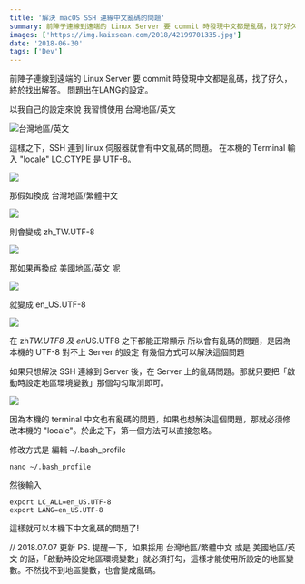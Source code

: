 ```yaml
---
title: '解決 macOS SSH 連線中文亂碼的問題'
summary: 前陣子連線到遠端的 Linux Server 要 commit 時發現中文都是亂碼，找了好久，終於找出解答。 問題出在LANG的設定。
images: ['https://img.kaixsean.com/2018/42199701335.jpg']
date: '2018-06-30'
tags: ['Dev']
---
```


前陣子連線到遠端的 Linux Server 要 commit 時發現中文都是亂碼，找了好久，終於找出解答。 問題出在LANG的設定。

以我自己的設定來說 我習慣使用 台灣地區/英文

![台灣地區/英文](https://img.kaixsean.com/2018/42199701335.jpg)

這樣之下，SSH 連到 linux 伺服器就會有中文亂碼的問題。 在本機的 Terminal 輸入 "locale" LC_CTYPE 是 UTF-8。

![](https://img.kaixsean.com/2018/42199701425.jpg)

那假如換成 台灣地區/繁體中文

![](https://img.kaixsean.com/2018/29232072838.jpg)

則會變成 zh_TW.UTF-8

![](https://img.kaixsean.com/2018/42199701145.jpg)

那如果再換成 美國地區/英文 呢

![](https://img.kaixsean.com/2018/42199701135.jpg)

就變成 en_US.UTF-8

![](https://img.kaixsean.com/2018/42199701385.jpg)

在 zh<em>TW.UTF8 及 en</em>US.UTF8 之下都能正常顯示 所以會有亂碼的問題，是因為本機的 UTF-8 對不上 Server 的設定 有幾個方式可以解決這個問題

如果只想解決 SSH 連線到 Server 後，在 Server 上的亂碼問題。那就只要把「啟動時設定地區環境變數」那個勾勾取消即可。

![](https://img.kaixsean.com/2018/42199700945.jpg)

因為本機的 terminal 中文也有亂碼的問題，如果也想解決這個問題，那就必須修改本機的 "locale"。於此之下，第一個方法可以直接忽略。

修改方式是 編輯 ~/.bash_profile

`nano ~/.bash_profile`

然後輸入

```
export LC_ALL=en_US.UTF-8
export LANG=en_US.UTF-8
```

這樣就可以本機下中文亂碼的問題了!

// 2018.07.07 更新
PS. 提醒一下，如果採用 台灣地區/繁體中文 或是 美國地區/英文 的話，「啟動時設定地區環境變數」就必須打勾，這樣才能使用所設定的地區變數。不然找不到地區變數，也會變成亂碼。
